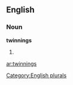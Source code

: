 
==English==

===Noun===
'''twinnings'''

# {{plural of|[[twinning]]}}

[[Category:English plurals]]

[[ar:twinnings]]